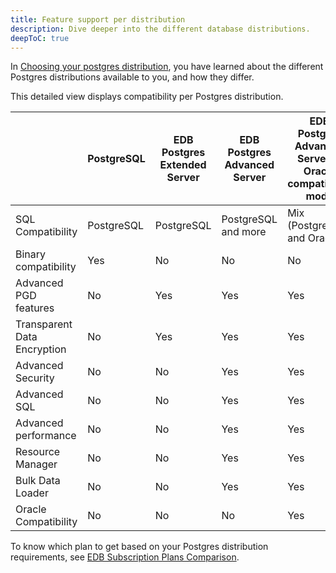 ```yaml
---
title: Feature support per distribution
description: Dive deeper into the different database distributions.
deepToC: true
---
```


In [Choosing your postgres distribution](/edb-postgres-ai/databases/postgres_distributions), you have learned about the different Postgres distributions available to you, and how they differ.

This detailed view displays compatibility per Postgres distribution.

|                             | PostgreSQL | EDB Postgres Extended Server | EDB Postgres Advanced Server | EDB Postgres Advanced Server in Oracle compatibility mode |
|-----------------------------|------------|------------------------------|------------------------------|-----------------------------------------------------------|
| SQL Compatibility           | PostgreSQL | PostgreSQL                   | PostgreSQL and more          | Mix (PostgreSQL and Oracle)                               |
| Binary compatibility        | Yes        | No                           | No                           | No                                                        |
| Advanced PGD features       | No         | Yes                          | Yes                          | Yes                                                       |
| Transparent Data Encryption | No         | Yes                          | Yes                          | Yes                                                       |
| Advanced Security           | No         | No                           | Yes                          | Yes                                                       |
| Advanced SQL                | No         | No                           | Yes                          | Yes                                                       |
| Advanced performance        | No         | No                           | Yes                          | Yes                                                       |
| Resource Manager            | No         | No                           | Yes                          | Yes                                                       |
| Bulk Data Loader            | No         | No                           | Yes                          | Yes                                                       |
| Oracle Compatibility        | No         | No                           | No                           | Yes                                                       |

To know which plan to get based on your Postgres distribution requirements, see [EDB Subscription Plans Comparison](https://www.enterprisedb.com/products/plans-comparison).
